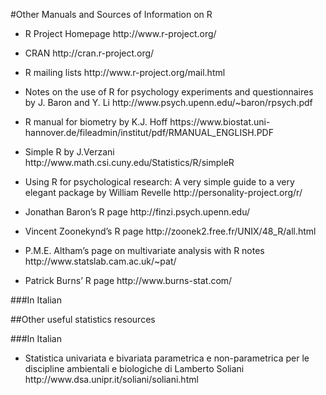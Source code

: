 #Other Manuals and Sources of Information on R

- R Project Homepage http://www.r-project.org/

- CRAN http://cran.r-project.org/

- R mailing lists http://www.r-project.org/mail.html

- Notes on the use of R for psychology experiments and questionnaires by J. Baron and Y. Li http://www.psych.upenn.edu/~baron/rpsych.pdf

- R manual for biometry by K.J. Hoff https://www.biostat.uni-hannover.de/fileadmin/institut/pdf/RMANUAL_ENGLISH.PDF

- Simple R by J.Verzani http://www.math.csi.cuny.edu/Statistics/R/simpleR

- Using R for psychological research: A very simple guide to a very elegant package by William Revelle http://personality-project.org/r/

- Jonathan Baron's R page http://finzi.psych.upenn.edu/

- Vincent Zoonekynd's R page http://zoonek2.free.fr/UNIX/48_R/all.html

- P.M.E. Altham's page on multivariate analysis with R notes http://www.statslab.cam.ac.uk/~pat/

- Patrick Burns' R page http://www.burns-stat.com/



###In Italian


##Other useful statistics resources


###In Italian

- Statistica univariata e bivariata parametrica e non-parametrica per le discipline ambientali e biologiche di Lamberto Soliani http://www.dsa.unipr.it/soliani/soliani.html


